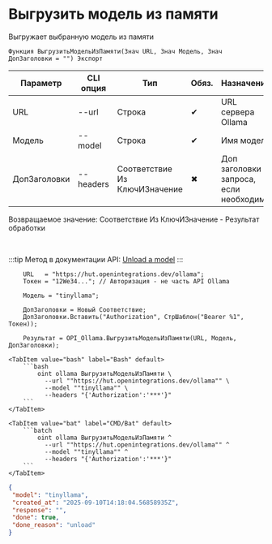 ﻿---
sidebar_position: 8
description: Выгрузить модель из памяти и другие функции для работы с Ollama в Открытом пакете интеграций - бесплатной open-source библиотеке интеграций для 1С:Предприятие 8, OneScript и CLI
keywords: [1C, 1С, 1С:Предприятие, 1С:Предприятие 8.3, API, Интеграция, Сервисы, Обмен, OneScript, CLI, Ollama]
---


# Выгрузить модель из памяти
 Выгружает выбранную модель из памяти



`Функция ВыгрузитьМодельИзПамяти(Знач URL, Знач Модель, Знач ДопЗаголовки = "") Экспорт`

  | Параметр | CLI опция | Тип | Обяз. | Назначение |
  |-|-|-|-|-|
  | URL | --url | Строка | &#x2714; | URL сервера Ollama |
  | Модель | --model | Строка | &#x2714; | Имя модели |
  | ДопЗаголовки | --headers | Соответствие Из КлючИЗначение | &#x2716; | Доп заголовки запроса, если необходимо |

  
  Возвращаемое значение:   Соответствие Из КлючИЗначение - Результат обработки

<br/>

:::tip
Метод в документации API: [Unload a model](https://github.com/ollama/ollama/blob/main/docs/api.md#unload-a-model)
:::
<br/>



```bsl title="Пример использования для 1С:Предприятие/OneScript"
    URL   = "https://hut.openintegrations.dev/ollama";
    Токен = "12We34..."; // Авторизация - не часть API Ollama

    Модель = "tinyllama";

    ДопЗаголовки = Новый Соответствие;
    ДопЗаголовки.Вставить("Authorization", СтрШаблон("Bearer %1", Токен));

    Результат = OPI_Ollama.ВыгрузитьМодельИзПамяти(URL, Модель, ДопЗаголовки);
```
    

 <Tabs>
  
    <TabItem value="bash" label="Bash" default>
        ```bash
            oint ollama ВыгрузитьМодельИзПамяти \
              --url ""https://hut.openintegrations.dev/ollama"" \
              --model ""tinyllama"" \
              --headers "{'Authorization':'***'}"
        ```
    </TabItem>
  
    <TabItem value="bat" label="CMD/Bat" default>
        ```batch
            oint ollama ВыгрузитьМодельИзПамяти ^
              --url ""https://hut.openintegrations.dev/ollama"" ^
              --model ""tinyllama"" ^
              --headers "{'Authorization':'***'}"
        ```
    </TabItem>
</Tabs>


```json title="Результат"
{
 "model": "tinyllama",
 "created_at": "2025-09-10T14:18:04.56858935Z",
 "response": "",
 "done": true,
 "done_reason": "unload"
}
```
